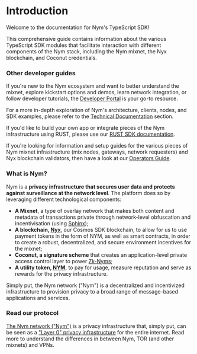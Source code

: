 # Introduction

Welcome to the documentation for Nym's TypeScript SDK! 

This comprehensive guide contains information about the various TypeScript SDK modules that facilitate interaction with different components of the Nym stack, including the Nym mixnet, the Nyx blockchain, and Coconut credentials.

### Other developer guides

If you're new to the Nym ecosystem and want to better understand the mixnet, explore kickstart options and demos, learn network integration, or follow developer tutorials, the [Developer Portal](https://nymtech.net/developers/) is your go-to resource.

For a more in-depth exploration of Nym's architecture, clients, nodes, and SDK examples, please refer to the [Technical Documentation](https://nymtech.net/docs/) section.

If you'd like to build your own app or integrate pieces of the Nym infrastructure using RUST, please use our [RUST SDK documentation](https://nymtech.net/developers/tutorials/rust-sdk.html).

If you're looking for information and setup guides for the various pieces of Nym mixnet infrastructure (mix nodes, gateways, network requesters) and Nyx blockchain validators, then have a look at our [Operators Guide](https://nymtech.net/operators/introduction.html).


### What is Nym?
Nym is a **privacy infrastructure that secures user data and protects against surveillance at the network level**.
The platform does so by  leveraging different technological components:
 - **A Mixnet**, a type of overlay network that makes both content and metadata of transactions private through network-level obfuscation and incentivisation (using [Sphinx](https://blog.nymtech.net/sphinx-tl-dr-the-data-packet-that-can-anonymize-bitcoin-and-the-internet-18d152c6e4dc));
- **A blockchain,  [Nyx](https://blog.nymtech.net/nym-is-not-a-blockchain-but-it-is-powered-by-one-4bb16ef16587)**, our Cosmos SDK blockchain, to allow for us to use payment tokens in the form of NYM, as well as smart contracts, in order to create a robust, decentralized, and secure environment incentives for the mixnet;
- **Coconut, a signature scheme** that creates an application-level private access control layer to power [Zk-Nyms](https://blog.nymtech.net/zk-nyms-are-here-a-major-milestone-towards-a-market-ready-mixnet-a3470c9ab10a);
- **A utility token, [NYM](https://blog.nymtech.net/nym-tokens-where-do-they-live-and-how-are-they-distributed-cross-chain-8d134bf9c41f)**, to pay for usage, measure reputation and serve as rewards for the privacy infrastructure.

Simply put, the Nym network ("Nym") is a decentralized and incentivized infrastructure to provision privacy to a broad range of message-based applications and services.



### Read our protocol

[The Nym network ("Nym")](https://www.feat-nym-update-nym-web.websites.dev.nymte.ch/nym-whitepaper.pdf) is a privacy infrastructure that, simply put, can be seen as a ["Layer 0" privacy infrastructure](https://blog.nymtech.net/nym-layer-0-privacy-infrastructure-for-the-whole-internet-e53238f9b8e7) for the entire internet.
Read more to understand the differences in between Nym, TOR (and other mixnets) and VPNs.




